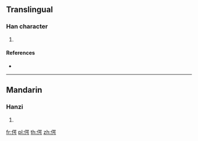 ==Translingual==

===Han character===
{{Han char|rn=9|rad=人|as=09|sn=11|four=|canj=ORRS|ids=⿰亻咢}}

# {{defn|Han|sort=人09}}

====References====
* {{Han ref|kx=0110.220|dkj=00854|dj=0236.060|hdz=10191.060|uh=5054|ud=20564}}

----

==Mandarin==

===Hanzi===
{{cmn-hanzi|pin=[[è]] ([[e4]])|wg=o<sup>4</sup>}}

# {{defn|lang=cmn|sort=人09}}

[[fr:偔]]
[[pl:偔]]
[[th:偔]]
[[zh:偔]]